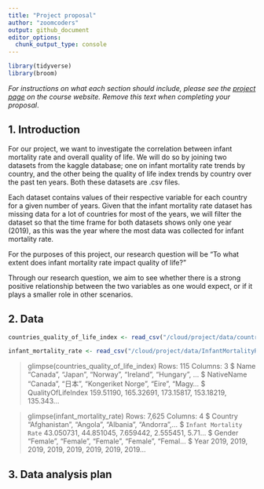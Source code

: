 ```yaml
---
title: "Project proposal"
author: "zoomcoders"
output: github_document
editor_options: 
  chunk_output_type: console
---
```


```r
library(tidyverse)
library(broom)
```

*For instructions on what each section should include, please see the [project page](https://idsed.digital/assessments/project/#proposal) on the course website. Remove this text when completing your proposal*.

## 1. Introduction

For our project, we want to investigate the correlation between infant mortality rate and overall quality of life. We will do so by joining two datasets from the kaggle database; one on infant mortality rate trends by country, and the other being the quality of life index trends by country over the past ten years. Both these datasets are .csv files. 

Each dataset contains values of their respective variable for each country for a given number of years. Given that the infant mortality rate dataset has missing data for a lot of countries for most of the years, we will filter the dataset so that the time frame for both datasets shows only one year (2019), as this was the year where the most data was collected for infant mortality rate.

For the purposes of this project, our research question will be "To what extent does infant mortality rate impact quality of life?"

Through our research question, we aim to see whether there is a strong positive relationship between the two variables as one would expect, or if it plays a smaller role in other scenarios.

## 2. Data
```r
countries_quality_of_life_index <- read_csv("/cloud/project/data/countries_quality_of_life_index.18-10-2021.csv") 

infant_mortality_rate <- read_csv("/cloud/project/data/InfantMortalityRate.csv")
```

> glimpse(countries_quality_of_life_index)
Rows: 115
Columns: 3
$ Name               <chr> "Canada", "Japan", "Norway", "Ireland", "Hungary", …
$ NativeName         <chr> "Canada", "日本", "Kongeriket Norge", "Eire", "Magy…
$ QualityOfLifeIndex <dbl> 159.51190, 165.32691, 173.15817, 153.18219, 135.343…

> glimpse(infant_mortality_rate)
Rows: 7,625
Columns: 4
$ Country                 <chr> "Afghanistan", "Angola", "Albania", "Andorra",…
$ `Infant Mortality Rate` <dbl> 43.050731, 44.851045, 7.659442, 2.555451, 5.71…
$ Gender                  <chr> "Female", "Female", "Female", "Female", "Femal…
$ Year                    <dbl> 2019, 2019, 2019, 2019, 2019, 2019, 2019, 2019…



## 3. Data analysis plan



